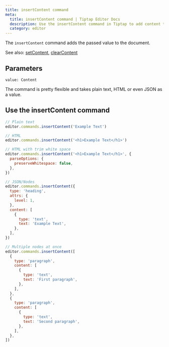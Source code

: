 ```yaml
---
title: insertContent command
meta:
  title: insertContent command | Tiptap Editor Docs
  description: Use the insertContent command in Tiptap to add content to the document using plain text, HTML, or JSON. Learn more in our docs!
  category: editor
---
```


The `insertContent` command adds the passed value to the document.

See also: [setContent](/editor/api/commands/content/set-content), [clearContent](/editor/api/commands/content/clear-content)

## Parameters

`value: Content`

The command is pretty flexible and takes plain text, HTML or even JSON as a value.

## Use the insertContent command

```js
// Plain text
editor.commands.insertContent('Example Text')

// HTML
editor.commands.insertContent('<h1>Example Text</h1>')

// HTML with trim white space
editor.commands.insertContent('<h1>Example Text</h1>', {
  parseOptions: {
    preserveWhitespace: false,
  },
})

// JSON/Nodes
editor.commands.insertContent({
  type: 'heading',
  attrs: {
    level: 1,
  },
  content: [
    {
      type: 'text',
      text: 'Example Text',
    },
  ],
})

// Multiple nodes at once
editor.commands.insertContent([
  {
    type: 'paragraph',
    content: [
      {
        type: 'text',
        text: 'First paragraph',
      },
    ],
  },
  {
    type: 'paragraph',
    content: [
      {
        type: 'text',
        text: 'Second paragraph',
      },
    ],
  },
])
```
